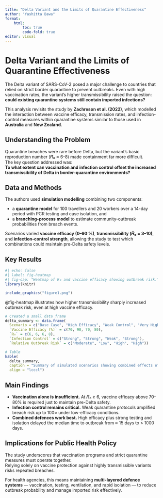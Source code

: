 ```yaml
---
title: "Delta Variant and the Limits of Quarantine Effectiveness"
author: "Yashitta Bawa"
format: 
    html: 
        toc: true
        code-fold: true
editor: visual
---
```


# Delta Variant and the Limits of Quarantine Effectiveness

The Delta variant of SARS-CoV-2 posed a major challenge to countries that relied on strict border quarantine to prevent outbreaks. Even with high vaccination rates, the variant’s higher transmissibility raised the question: **could existing quarantine systems still contain imported infections?**

This analysis revisits the study by **Zachreson et al. (2022)**, which modelled the interaction between vaccine efficacy, transmission rates, and infection-control measures within quarantine systems similar to those used in **Australia** and **New Zealand**.

## Understanding the Problem

Quarantine breaches were rare before Delta, but the variant’s basic reproduction number (𝑅₀ ≈ 6–8) made containment far more difficult.  
The key question addressed was:  
**To what extent can vaccination and infection control offset the increased transmissibility of Delta in border-quarantine environments?**

## Data and Methods

The authors used **simulation modelling** combining two components:

- a **quarantine model** for 100 travellers and 20 workers over a 14-day period with PCR testing and case isolation, and  
- a **branching-process model** to estimate community-outbreak probabilities from breach events.

Scenarios varied **vaccine efficacy (0–90 %)**, **transmissibility (𝑅₀ = 3–10)**, and **infection-control strength**, allowing the study to test which combinations could maintain pre-Delta safety levels.

## Key Results

```r
#| echo: false
#| label: fig-heatmap
#| fig-cap: "Heatmap of R₀ and vaccine efficacy showing outbreak risk."
library(knitr)

include_graphics("figure1.png")
```

@fig-heatmap illustrates how higher transmissibility sharply increased outbreak risk, even at high vaccine efficacy.

```r
# Created a small data frame
delta_summary <- data.frame(
  Scenario = c("Base Case", "High Efficacy", "Weak Control", "Very High R₀"),
  `Vaccine Efficacy (%)` = c(70, 90, 70, 80),
  `R₀` = c(6, 6, 6, 8),
  `Infection Control` = c("Strong", "Strong", "Weak", "Strong"),
  `Relative Outbreak Risk` = c("Moderate", "Low", "High", "High"))

# Table
kable(
  delta_summary,
  caption = "Summary of simulated scenarios showing combined effects of vaccine efficacy, transmissibility, and infection control on outbreak risk.",
  align = "lcccl")
```

## Main Findings

- **Vaccination alone is insufficient.** At 𝑅₀ ≥ 6, vaccine efficacy above 70–80% is required just to maintain pre-Delta safety.  
- **Infection control remains critical.** Weak quarantine protocols amplified breach risk up to 100× under low-efficacy conditions.  
- **Combined defences work best.** High efficacy plus strong testing and isolation delayed the median time to outbreak from ≈ 15 days to > 1000 days.  

## Implications for Public Health Policy

The study underscores that vaccination programs and strict quarantine measures must operate together.  
Relying solely on vaccine protection against highly transmissible variants risks repeated breaches.  

For health agencies, this means maintaining **multi-layered defence systems** — vaccination, testing, ventilation, and rapid isolation — to reduce outbreak probability and manage imported risk effectively.  

